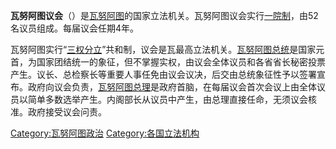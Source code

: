 {{Infobox legislature
 | name               = 瓦努阿图议会
 | native_name        = Parliament of Vanuatu
 | native_name_lang   = 
 | transcription_name = 
 | legislature        = 
 | coa_pic            = Coat of Arms of Vanuatu.svg
 | coa_res            = 150px 
 | coa_alt            = 
 | foundation         = <!-- {{Start date|YYYY|MM|DD}} --> 
 | house_type         = 一院制
 | body               = 
 | houses             = 
 | leader1_type       = [[议长|议长]]
 | leader1            = Gracia Shadrack
 | party1             = {{le|瓦努阿图领导者党|Leaders Party of Vanuatu}}
 | election1          = 2020年4月20日
 | leader2_type       = 
 | leader2            = 
 | party2             = 
 | election2          = 
 | leader3_type       = 
 | leader3            = 
 | party3             = 
 | election3          = 
 | members            = 52名 议员
 | house1             = 
 | house2             = 
 | structure1         = File:Vanuatu Parliament 2020.svg
 | structure1_res     = 250px
 | structure1_alt     = 
 | structure2         = 
 | structure2_res     = 
 | structure2_alt     = 
 | political_groups1  = 
 | political_groups2  = 
 | committees1        = 
 | committees2        = 
 | joint_committees   = 
 | voting_system1     = 
 | voting_system2     =
 | last_election1     = {{le|2020年瓦努阿图大选|2020 Vanuatuan general election|2020年3月19日}}
 | last_election2     = 
 | next_election1     = [[2024年瓦努阿图大选|2024年]]
 | previous_election2 =
 | session_room       = Vanuatu Parliament, Port Vila - Flickr - PhillipC.jpg
 | session_res        = 250px
 | session_alt        = 
 | meeting_place      = [[维拉港|维拉港]]
 | website            = {{URL|www.parliament.gov.vu}}
 | footnotes          = 
 | motto              = 
}}
'''瓦努阿图议会'''（{{lang-en|Parliament of Vanuatu}}）是[[瓦努阿图|瓦努阿图]]的国家立法机关。瓦努阿图议会实行[[一院制|一院制]]，由52名议员组成。每届议会任期4年。

瓦努阿图实行“[[三权分立|三权分立]]”共和制，议会是瓦最高立法机关。[[瓦努阿图总统|瓦努阿图总统]]是国家元首，为国家团结统一的象征，但不掌握实权，由议会全体议员和各省省长秘密投票产生。议长、总检察长等重要人事任免由议会议决，后交由总统象征性予以签署宣布。政府向议会负责，[[瓦努阿图总理|瓦努阿图总理]]是政府首脑，在每届议会首次会议上由全体议员以简单多数选举产生。内阁部长从议员中产生，由总理直接任命，无须议会核准。政府接受议会问责。

{{大洋洲题目|议会}}

[[Category:瓦努阿图政治|Category:瓦努阿图政治]]
[[Category:各国立法机构|Category:各国立法机构]]